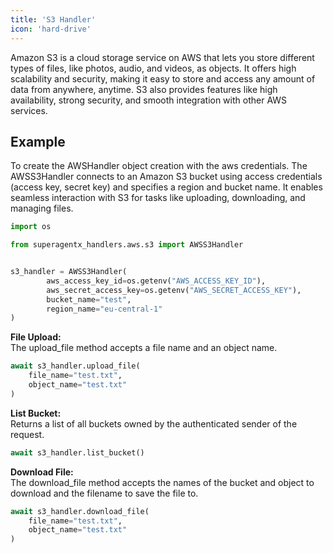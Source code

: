 ```yaml
---
title: 'S3 Handler'
icon: 'hard-drive'
---
```


Amazon S3 is a cloud storage service on AWS that lets you store different types of files, like photos, audio, and
videos, as objects. It offers high scalability and security, making it easy to store and access any amount of data
from anywhere, anytime. S3 also provides features like high availability, strong security, and smooth integration with
other AWS services.

## Example
To create the AWSHandler object creation with the aws credentials.
The AWSS3Handler connects to an Amazon S3 bucket using access credentials
(access key, secret key) and specifies a region and bucket name. It enables
seamless interaction with S3 for tasks like uploading, downloading, and
managing files.

```python s3_handler_test.py
import os

from superagentx_handlers.aws.s3 import AWSS3Handler


s3_handler = AWSS3Handler(
        aws_access_key_id=os.getenv("AWS_ACCESS_KEY_ID"),
        aws_secret_access_key=os.getenv("AWS_SECRET_ACCESS_KEY"),
        bucket_name="test",
        region_name="eu-central-1"
)
```

**File Upload:** <br />
The upload_file method accepts a file name and an object name.

```python
await s3_handler.upload_file(
    file_name="test.txt",
    object_name="test.txt"
)
```

**List Bucket:** <br />
Returns a list of all buckets owned by the authenticated sender of the request.

```python
await s3_handler.list_bucket()
```

**Download File:** <br />
The download_file method accepts the names of the bucket and object to download and the filename to save the file to.

```python
await s3_handler.download_file(
    file_name="test.txt",
    object_name="test.txt"
)
```